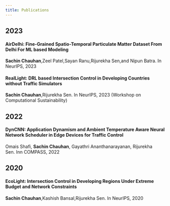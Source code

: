 ```yaml
---
title: Publications
---
```


## 2023

#### AirDelhi: Fine-Grained Spatio-Temporal Particulate Matter Dataset From Delhi For ML based Modeling

**Sachin Chauhan**,Zeel Patel,Sayan Ranu,Rijurekha Sen,and Nipun Batra. In NeurIPS, 2023

#### RealLight: DRL based Intersection Control in Developing Countries without Traffic Simulators

**Sachin Chauhan**,Rijurekha Sen. In NeurIPS, 2023 (Workshop on Computational Sustainability)

## 2022

#### DynCNN: Application Dynamism and Ambient Temperature Aware Neural Network Scheduler in Edge Devices for Traffic Control

Omais Shafi, **Sachin Chauhan**, Gayathri Ananthanarayanan, Rijurekha Sen. Inn COMPASS, 2022

## 2020

#### EcoLight: Intersection Control in Developing Regions Under Extreme Budget and Network Constraints

**Sachin Chauhan**,Kashish Bansal,Rijurekha Sen. In NeurIPS, 2020
